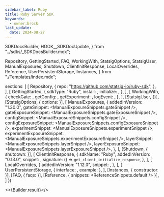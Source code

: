 ```yaml
---
sidebar_label: Ruby
title: Ruby Server SDK
keywords:
  - owner:brock
last_update:
  date: 2024-08-27
---
```


  SDKDocsBuilder,
  HOOK__SDKDocUpdate,
} from "../sdks/_SDKDocsBuilder.mdx";

  Repository,
  GettingStarted,
  FAQ,
  WorkingWith,
  StatsigOptions,
  StatsigUser,
  ManualExposures,
  Shutdown,
  ClientInitResponse,
  LocalOverrides,
  Reference,
  UserPersistentStorage,
  Instances,
} from "./Templates/index.mdx";


  sections: [
    [
      Repository,
      {
        repo: "https://github.com/statsig-io/ruby-sdk",
      },
    ],
    [
      GettingStarted,
      {
        sdkType: "Ruby",
        install: <Install />,
        initialize: <Initialize />,
      },
    ],
    [
      WorkingWith,
      {
        checkGate: <CheckGate />,
        getConfig: <GetConfig />,
        getExperiment: <GetExperiment />,
        logEvent: <LogEvent />,
      },
    ],
    [StatsigUser, {}],
    [StatsigOptions, { options: <Options /> }],
    [
      ManualExposures,
      {
        addedInVersion: "1.30.0",
        gateSnippet: <ManualExposureSnippets.gateSnippet />,
        gateExposureSnippet: <ManualExposureSnippets.gateExposureSnippet />,
        configSnippet: <ManualExposureSnippets.configSnippet />,
        configExposureSnippet: <ManualExposureSnippets.configExposureSnippet />,
        experimentSnippet: <ManualExposureSnippets.experimentSnippet />,
        experimentExposureSnippet: <ManualExposureSnippets.experimentExposureSnippet />,
        layerSnippet: <ManualExposureSnippets.layerSnippet />,
        layerExposureSnippet: <ManualExposureSnippets.layerExposureSnippet />,
      },
    ],
    [Shutdown, { shutdown: <ShutdownSnippet /> }],
    [
      ClientInitResponse,
      {
        sdkName: "Ruby",
        addedInVersion: "0.13.0",
        snippet: <ClientInitResponseSnippet />,
        signature: () => <code>get_client_initialize_response</code>,
      },
    ],
    [
      LocalOverrides,
      {
        addedInVersion: "1.12.0",
        snippet: <OverridesSnippet />,
      },
    ],
    [
      UserPersistentStorage,
      { interface: <PersistentStorageInterface />, example: <PersistentStorageExample /> },
    ],
    [Instances, { constructor: <MultiInstanceExample /> }],
    [FAQ, { faqs: <MoreFAQs /> }],
    [Reference, { snippets: <ReferenceSnippets.default /> }],
  ]
})


<>{Builder.result}</>

